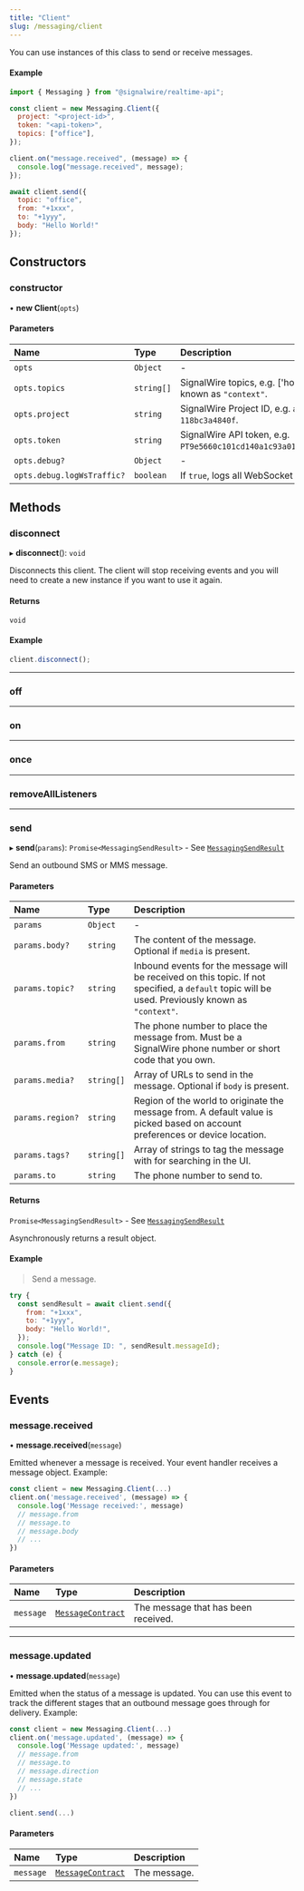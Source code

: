 ```yaml
---
title: "Client"
slug: /messaging/client
---
```



You can use instances of this class to send or receive messages.

#### Example

```javascript
import { Messaging } from "@signalwire/realtime-api";

const client = new Messaging.Client({
  project: "<project-id>",
  token: "<api-token>",
  topics: ["office"],
});

client.on("message.received", (message) => {
  console.log("message.received", message);
});

await client.send({
  topic: "office",
  from: "+1xxx",
  to: "+1yyy",
  body: "Hello World!"
});
```

## Constructors

### constructor

• **new Client**(`opts`)

#### Parameters

| Name                       | Type       | Description                                                                      |
|:---------------------------|:-----------|:---------------------------------------------------------------------------------|
| `opts`                     | `Object`   | -                                                                                |
| `opts.topics`              | `string[]` | SignalWire topics, e.g. ['home', 'office']. Previously known as `"context"`.     |
| `opts.project`             | `string`   | SignalWire Project ID, e.g. `a10d8a9f-2166-4e82-56ff-118bc3a4840f`.              |
| `opts.token`               | `string`   | SignalWire API token, e.g. `PT9e5660c101cd140a1c93a0197640a369cf5f16975a0079c9`. |
| `opts.debug?`              | `Object`   | -                                                                                |
| `opts.debug.logWsTraffic?` | `boolean`  | If `true`, logs all WebSocket traffic. Default is `false`.                       |


## Methods

### disconnect

▸ **disconnect**(): `void`

Disconnects this client. The client will stop receiving events and you will need to create a new instance if you want to use it again.

#### Returns

`void`

#### Example

```js
client.disconnect();
```

---

### off

<MethodOff />

---

### on

<MethodOn />

---

### once

<MethodOnce />

---

### removeAllListeners

<MethodRemoveAllListeners />

---

### send

▸ **send**(`params`): `Promise<MessagingSendResult>` - See [`MessagingSendResult`](./messaging-messagingsendresult.md)

Send an outbound SMS or MMS message.

#### Parameters

| Name             | Type       | Description                                                                                                                                       |
|:-----------------|:-----------|:--------------------------------------------------------------------------------------------------------------------------------------------------|
| `params`         | `Object`   | -                                                                                                                                                 |
| `params.body?`   | `string`   | The content of the message. Optional if `media` is present.                                                                                       |
| `params.topic?`  | `string`   | Inbound events for the message will be received on this topic. If not specified, a `default` topic will be used. Previously known as `"context"`. |
| `params.from`    | `string`   | The phone number to place the message from. Must be a SignalWire phone number or short code that you own.                                         |
| `params.media?`  | `string[]` | Array of URLs to send in the message. Optional if `body` is present.                                                                              |
| `params.region?` | `string`   | Region of the world to originate the message from. A default value is picked based on account preferences or device location.                     |
| `params.tags?`   | `string[]` | Array of strings to tag the message with for searching in the UI.                                                                                 |
| `params.to`      | `string`   | The phone number to send to.                                                                                                                      |

#### Returns

`Promise<MessagingSendResult>` - See [`MessagingSendResult`](./messaging-messagingsendresult.md)

Asynchronously returns a result object.

#### Example

> Send a message.

```js
try {
  const sendResult = await client.send({
    from: "+1xxx",
    to: "+1yyy",
    body: "Hello World!",
  });
  console.log("Message ID: ", sendResult.messageId);
} catch (e) {
  console.error(e.message);
}
```

## Events

### message.received

• **message.received**(`message`)

Emitted whenever a message is received. Your event handler receives a message object. Example:

```javascript
const client = new Messaging.Client(...)
client.on('message.received', (message) => {
  console.log('Message received:', message)
  // message.from
  // message.to
  // message.body
  // ...
})
```

#### Parameters

| Name      | Type                                                | Description                         |
|:----------|:----------------------------------------------------|:------------------------------------|
| `message` | [`MessageContract`](./messaging-messagecontract.md) | The message that has been received. |

---

### message.updated

• **message.updated**(`message`)

Emitted when the status of a message is updated. You can use this event to track the different stages that an outbound message goes through for delivery. Example:

```javascript
const client = new Messaging.Client(...)
client.on('message.updated', (message) => {
  console.log('Message updated:', message)
  // message.from
  // message.to
  // message.direction
  // message.state
  // ...
})

client.send(...)
```

#### Parameters

| Name      | Type                                                | Description  |
|:----------|:----------------------------------------------------|:-------------|
| `message` | [`MessageContract`](./messaging-messagecontract.md) | The message. |
